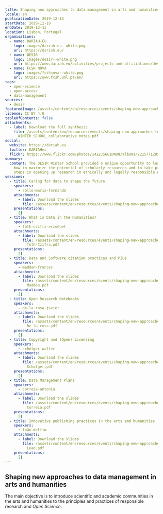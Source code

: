 ```yaml
---
title: Shaping new approaches to data management in arts and humanities
locale: en
publicationDate: 2019-12-13
startDate: 2019-12-10
endDate: 2019-12-13
location: Lisbon, Portugal
organisations:
  - name: DARIAH-EU
    logo: images/dariah-eu--white.png
    url: https://dariah.eu/
  - name: DESIR
    logo: images/desir--white.png
    url: https://www.dariah.eu/activities/projects-and-affiliations/desir/
  - name: FCSH NOVA
    logo: images/fcshnova--white.png
    url: https://www.fcsh.unl.pt/en/
tags:
  - open-science
  - open-access
  - data-management
sources:
  - desir
featuredImage: /assets/content/en/resources/events/shaping-new-approaches-to-data-management-in-arts-and-humanities/image.jpg
license: CC BY 4.0
tableOfContents: false
attachments:
  - label: Download the full synthesis
    file: /assets/content/en/resources/events/shaping-new-approaches-to-data-management-in-arts-and-humanities/DESIR
      WINTER SCHOOL_collaborative notes.pdf
social:
  website: https://dariah.eu
  twitter: DARIAHeu
  flickr: https://www.flickr.com/photos/142235661@N08/albums/72157712957286506/
summary:
  content: The DESIR Winter School provided a unique opportunity to learn about
    how to maximize the potential of scholarly resources and to take practical
    steps in opening up research in ethically and legally responsible ways.
sessions:
  - title: Caring for data to shape the future
    speakers:
      - rollo-maria-fernanda
    attachments:
      - label: Download the slides
        file: /assets/content/en/resources/events/shaping-new-approaches-to-data-management-in-arts-and-humanities/sessions/0/1.1-Rollo.pdf
    presentations:
      []
  - title: What is Data in the Humanities?
    speakers:
      - tóth-czifra-erzsébet
    attachments:
      - label: Download the slides
        file: /assets/content/en/resources/events/shaping-new-approaches-to-data-management-in-arts-and-humanities/sessions/1/2.1
          Toth-Czifra.pdf
    presentations:
      []
  - title: Data and Software citation practices and PIDs
    speakers:
      - madden-frances
    attachments:
      - label: Download the slides
        file: /assets/content/en/resources/events/shaping-new-approaches-to-data-management-in-arts-and-humanities/sessions/2/3.1
          Madden.pdf
    presentations:
      []
  - title: Open Research Notebooks
    speakers:
      - de-la-rosa-javier
    attachments:
      - label: Download the slides
        file: /assets/content/en/resources/events/shaping-new-approaches-to-data-management-in-arts-and-humanities/sessions/3/4.1
          De la rosa.pdf
    presentations:
      []
  - title: Copyright and (Open) Licensing
    speakers:
      - scholger-walter
    attachments:
      - label: Download the slides
        file: /assets/content/en/resources/events/shaping-new-approaches-to-data-management-in-arts-and-humanities/sessions/4/5.1
          Scholger.pdf
    presentations:
      []
  - title: Data Management Plans
    speakers:
      - correia-antonia
    attachments:
      - label: Download the slides
        file: /assets/content/en/resources/events/shaping-new-approaches-to-data-management-in-arts-and-humanities/sessions/5/6.1
          Correia.pdf
    presentations:
      []
  - title: Innovative publishing practices in the arts and humanities
    speakers:
      - leão-delfim
    attachments:
      - label: Download the slides
        file: /assets/content/en/resources/events/shaping-new-approaches-to-data-management-in-arts-and-humanities/sessions/6/7.1
          Leao.pdf
    presentations:
      []
---
```

## Shaping new approaches to data management in arts and humanities

The main objective is to introduce scientific and academic communities in the arts and humanities to the principles and practices of responsible research and *Open Science*.

